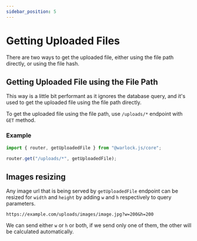 ```yaml
---
sidebar_position: 5
---
```


# Getting Uploaded Files

There are two ways to get the uploaded file, either using the file path directly, or using the file hash.

## Getting Uploaded File using the File Path

This way is a little bit performant as it ignores the database query, and it's used to get the uploaded file using the file path directly.

To get the uploaded file using the file path, use `/uploads/*` endpoint with `GET` method.

### Example

```ts {3} title="src/app/uploads/routes.ts"
import { router, getUploadedFile } from "@warlock.js/core";

router.get("/uploads/*", getUploadedFile);
```

## Images resizing

Any image url that is being served by `getUploadedFile` endpoint can be resized for `width` and `height` by adding `w` and `h` respectively to query parameters.

```
https://example.com/uploads/images/image.jpg?w=200&h=200
```

We can send either `w` or `h` or both, if we send only one of them, the other will be calculated automatically.
